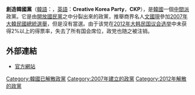 {{Infobox Political Party
|colorcode=#C896C8
|party_name=創造韓國黨<br />창조한국당
|party_logo=[[File:Creative_Korea_Party_logo.gif|File:Creative Korea Party logo.gif]]
|leader= [[文國現|文國現]]
|foundation=2007年10月14日
| dissolved = 2012年4月26日
|headquarters= {{KOR}}[[首爾|首爾]][[永登浦區|永登浦區]]
|ideology=[[自由主義|自由主義]], [[人文主義|人文主義]], [[中間派|中間派]]
|seats1_title = 大韓民國國會
|seats1 = {{Infobox political party/seats|0|299|hex=#C896C8}}
|international=
|website=[https://web.archive.org/web/20071221200721/http://www.ckp.kr/ ckp.kr]
}}
{{韓國政治}}

'''創造韓國黨'''（[[韓語|韓語]]：'''{{lang|ko|창조한국당}}'''，[[英語|英語]]：'''Creative Korea Party'''，'''CKP'''），是[[韓國|韓國]]一個[[中間派|中間派]]政黨。它是由[[開放國民黨|開放國民黨]]之中分裂出來的政黨，推舉商界名人[[文國現|文國現]]參加[[2007年大韓民國總統選舉|2007年大韓民國總統選舉]]，但是沒有當選。由于该党在[[2012年大韩民国议会选举|2012年大韩民国议会选举]]中未获得2%以上的得票率，失去了所有国会席位，政党也随之被注销。

==外部連結==
*{{ko icon}}[https://web.archive.org/web/20071221200721/http://www.ckp.kr/ 官方網站]

{{DEFAULTSORT:Changjo Hanguk-dang}}
[[Category:韓國已解散政黨|Category:韓國已解散政黨]]
[[Category:2007年建立的政黨|Category:2007年建立的政黨]]
[[Category:2012年解散的政黨|Category:2012年解散的政黨]]